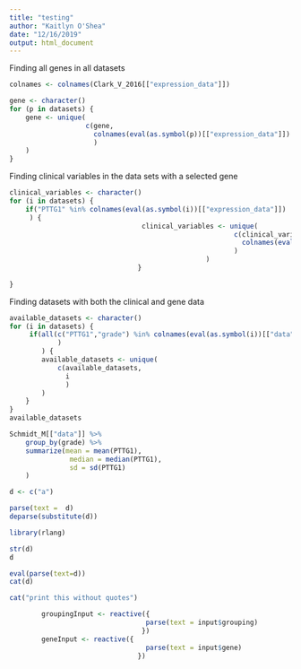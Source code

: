 ```yaml
---
title: "testing"
author: "Kaitlyn O'Shea"
date: "12/16/2019"
output: html_document
---
```


Finding all genes in all datasets
```r
colnames <- colnames(Clark_V_2016[["expression_data"]])

gene <- character()                                                     # create an empty character vector
for (p in datasets) {
    gene <- unique(
                   c(gene, 
                     colnames(eval(as.symbol(p))[["expression_data"]])
                     )
    )
}
```


Finding clinical variables in the data sets with a selected gene
```r
clinical_variables <- character()
for (i in datasets) {
    if("PTTG1" %in% colnames(eval(as.symbol(i))[["expression_data"]])
     ) {
                                 clinical_variables <- unique(
                                                        c(clinical_variables,
                                                          colnames(eval(as.symbol(i))[["clinical_data"]])
                                                        )
                                                 )
                                }
        
}
```


Finding datasets with both the clinical and gene data
```r
available_datasets <- character()
for (i in datasets) {
     if(all(c("PTTG1","grade") %in% colnames(eval(as.symbol(i))[["data"]])
            )
        ) {
        available_datasets <- unique(
            c(available_datasets,
              i
              )
        )
    }
}
available_datasets
```



```r
Schmidt_M[["data"]] %>% 
    group_by(grade) %>% 
    summarize(mean = mean(PTTG1), 
               median = median(PTTG1), 
               sd = sd(PTTG1)
    )
```

```r
d <- c("a")

parse(text =  d)
deparse(substitute(d))

library(rlang)

str(d)
d

eval(parse(text=d))
cat(d)

cat("print this without quotes")
```

```r
        groupingInput <- reactive({
                                  parse(text = input$grouping)
                                 })
        geneInput <- reactive({
                                  parse(text = input$gene)
                                })
```

 


